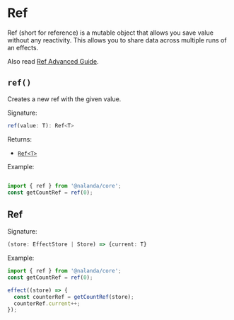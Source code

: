 

# Ref


Ref (short for reference) is a mutable object that allows you save value without any reactivity.
This allows you to share data across multiple runs of an effects.


Also read [Ref Advanced Guide](/docs/advanced-topics/ref/).


## `ref()`

Creates a new ref with the given value.

Signature:

```ts
ref(value: T): Ref<T>
```

Returns:

- [`Ref<T>`](#ref) 


Example: 

```ts

import { ref } from '@nalanda/core';
const getCountRef = ref(0);

```

## Ref

Signature:

```ts
(store: EffectStore | Store) => {current: T}
```

Example:

```ts
import { ref } from '@nalanda/core';
const getCountRef = ref(0);

effect((store) => {
  const counterRef = getCountRef(store);
  counterRef.current++;
});
```